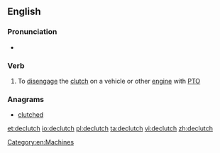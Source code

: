 ==English==

===Pronunciation===
* {{a|UK}} {{IPA|/diːˈklʌtʃ/|/diːˈklʊtʃ/}}

===Verb===
{{en-verb|declutch|es}}

# To [[disengage]] the [[clutch]] on a vehicle or other [[engine]] with [[PTO]]

===Anagrams===
* [[clutched#English|clutched]]

[[Category:en:Machines]]

[[et:declutch]]
[[io:declutch]]
[[pl:declutch]]
[[ta:declutch]]
[[vi:declutch]]
[[zh:declutch]]